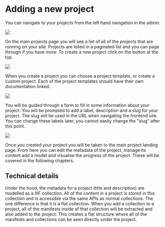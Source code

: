 # Adding a new project

You can navigate to your projects from the left hand navigation in the admin.

![](</public/assets/Screenshot 2022-03-01 at 10.22.21.png>)

On the main projects page you will see a list of all of the projects that are running on your site. Projects are listed in a paginated list and you can page through if you have more. To create a new project click on the button at the top.

![](</public/assets/Screenshot 2022-03-01 at 10.23.28.png>)

When you create a project you can choose a project template, or create a custom project. Each of the project templates should have their own documentation linked.

![](</public/assets/Screenshot 2022-03-01 at 10.24.18.png>)

You will be guided through a form to fill in some information about your project. You will be prompted to add a label, description and a slug for your project. The slug will be used in the URL when navigating the frontend site. You can change these labels later, you cannot easily change the "slug" after this point.

![](</public/assets/Screenshot 2021-05-06 at 17.22.08.png>)

Once you created your project you will be taken to the main project landing page. From here you can edit the metadata of the project, manage its content add a model and visualise the progress of the project. These will be covered in the following chapters.

## Technical details

Under the hood, the metadata for a project (title and description) are modelled as a IIIF collection. All of the content in a project is stored in this collection and is accessible via the same APIs as normal collections. The one difference is that it is a flat collection. When you add a collection to a project, all of the manifests inside of that collection will be extracted and also added to the project. This creates a flat structure where all of the manifests and collections can be seen directly under the project.

